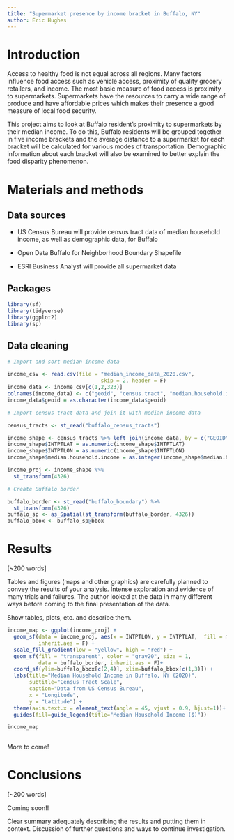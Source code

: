 ```yaml
---
title: "Supermarket presence by income bracket in Buffalo, NY"
author: Eric Hughes
---
```


# Introduction

Access to healthy food is not equal across all regions. Many factors influence food access such as vehicle access, proximity of quality grocery retailers, and income. The most basic measure of food access is proximity to supermarkets. Supermarkets have the resources to carry a wide range of produce and have affordable prices which makes their presence a good measure of local food security.

This project aims to look at Buffalo resident's proximity to supermarkets by their median income. To do this, Buffalo residents will be grouped together in five income brackets and the average distance to a supermarket for each bracket will be calculated for various modes of transportation. Demographic information about each bracket will also be examined to better explain the food disparity phenomenon.  


# Materials and methods

## Data sources

- US Census Bureau will provide census tract data of median household income, as well as demographic data, for Buffalo

- Open Data Buffalo for Neighborhood Boundary Shapefile

- ESRI Business Analyst will provide all supermarket data

## Packages
```r
library(sf)
library(tidyverse)
library(ggplot2)
library(sp)
```


## Data cleaning

```r
# Import and sort median income data

income_csv <- read.csv(file = "median_income_data_2020.csv",
                              skip = 2, header = F)
income_data <- income_csv[c(1,2,323)]
colnames(income_data) <- c("geoid", "census.tract", "median.household.income")
income_data$geoid = as.character(income_data$geoid)

# Import census tract data and join it with median income data

census_tracts <- st_read("buffalo_census_tracts") 

income_shape <- census_tracts %>% left_join(income_data, by = c("GEOID" = "geoid"))
income_shape$INTPTLAT = as.numeric(income_shape$INTPTLAT)
income_shape$INTPTLON = as.numeric(income_shape$INTPTLON)
income_shape$median.household.income = as.integer(income_shape$median.household.income)

income_proj <- income_shape %>% 
  st_transform(4326) 

# Create Buffalo border

buffalo_border <- st_read("buffalo_boundary") %>%
  st_transform(4326)
buffalo_sp <- as_Spatial(st_transform(buffalo_border, 4326))
buffalo_bbox <- buffalo_sp@bbox

```

# Results

[~200 words]

Tables and figures (maps and other graphics) are carefully planned to convey the results of your analysis. Intense exploration and evidence of many trials and failures. The author looked at the data in many different ways before coming to the final presentation of the data.

Show tables, plots, etc. and describe them.

```r
income_map <- ggplot(income_proj) + 
  geom_sf(data = income_proj, aes(x = INTPTLON, y = INTPTLAT,  fill = median.household.income), 
          inherit.aes = F) +
  scale_fill_gradient(low = "yellow", high = "red") +
  geom_sf(fill = "transparent", color = "gray20", size = 1, 
          data = buffalo_border, inherit.aes = F)+
  coord_sf(ylim=buffalo_bbox[c(2,4)], xlim=buffalo_bbox[c(1,3)]) +
  labs(title="Median Household Income in Buffalo, NY (2020)",
       subtitle="Census Tract Scale",
       caption="Data from US Census Bureau",
       x = "Longitude",
       y = "Latitude") +
  theme(axis.text.x = element_text(angle = 45, vjust = 0.9, hjust=1))+
  guides(fill=guide_legend(title="Median Household Income ($)")) 

income_map
  
```

More to come!
  

# Conclusions

[~200 words]

Coming soon!!

Clear summary adequately describing the results and putting them in context. Discussion of further questions and ways to continue investigation.
